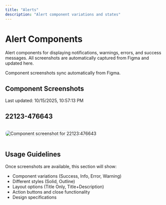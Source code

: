 ```yaml
---
title: "Alerts"
description: "Alert component variations and states"
---
```


# Alert Components

Alert components for displaying notifications, warnings, errors, and success messages. All screenshots are automatically captured from Figma and updated here.

<Note>
  Component screenshots sync automatically from Figma.
</Note>

## Component Screenshots

<Note>
  Last updated: 10/15/2025, 10:57:13 PM
</Note>


## 22123-476643

<img
  src="https://raw.githubusercontent.com/hellojulian/mintlify/main/public/images/figma-22123-476643.png"
  alt="Component screenshot for 22123:476643"
  style="border: 1px solid #e2e8f0; border-radius: 8px; margin: 16px 0;"
/>


## Usage Guidelines

Once screenshots are available, this section will show:
- Component variations (Success, Info, Error, Warning)
- Different styles (Solid, Outline)
- Layout options (Title Only, Title+Description)
- Action buttons and close functionality
- Design specifications